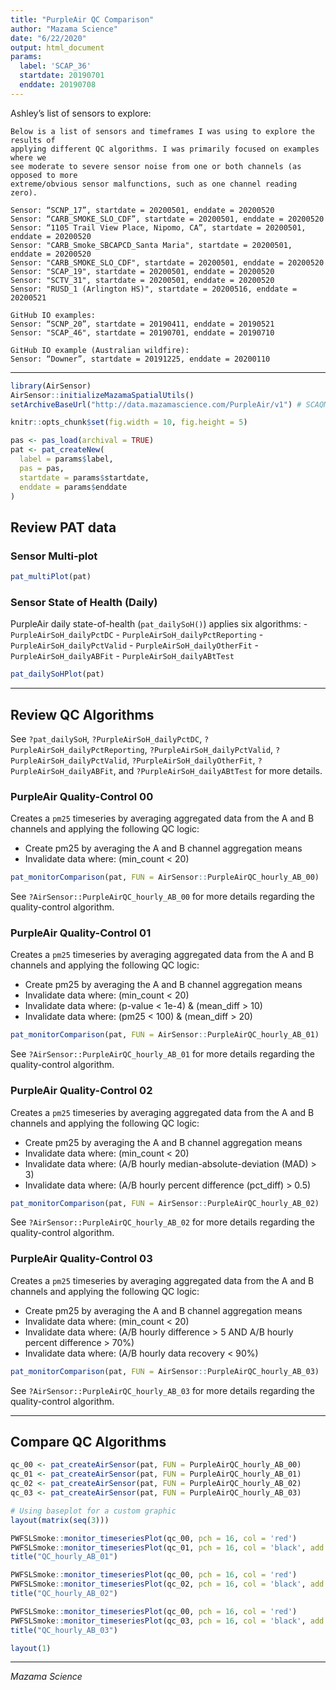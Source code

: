 ```yaml
---
title: "PurpleAir QC Comparison"
author: "Mazama Science"
date: "6/22/2020"
output: html_document
params: 
  label: 'SCAP_36'
  startdate: 20190701
  enddate: 20190708
---
```


Ashley's list of sensors to explore:

```
Below is a list of sensors and timeframes I was using to explore the results of 
applying different QC algorithms. I was primarily focused on examples where we 
see moderate to severe sensor noise from one or both channels (as opposed to more 
extreme/obvious sensor malfunctions, such as one channel reading zero).
 
Sensor: “SCNP_17”, startdate = 20200501, enddate = 20200520
Sensor: “CARB_SMOKE_SLO_CDF”, startdate = 20200501, enddate = 20200520
Sensor: “1105 Trail View Place, Nipomo, CA”, startdate = 20200501, enddate = 20200520
Sensor: "CARB_Smoke_SBCAPCD_Santa Maria", startdate = 20200501, enddate = 20200520
Sensor: "CARB_SMOKE_SLO_CDF", startdate = 20200501, enddate = 20200520
Sensor: "SCAP_19", startdate = 20200501, enddate = 20200520
Sensor: "SCTV_31", startdate = 20200501, enddate = 20200520
Sensor: "RUSD_1 (Arlington HS)", startdate = 20200516, enddate = 20200521
 
GitHub IO examples:
Sensor: “SCNP_20”, startdate = 20190411, enddate = 20190521
Sensor: "SCAP_46", startdate = 20190701, enddate = 20190710
 
GitHub IO example (Australian wildfire):
Sensor: “Downer”, startdate = 20191225, enddate = 20200110
```

-----

```r
library(AirSensor)
AirSensor::initializeMazamaSpatialUtils()
setArchiveBaseUrl("http://data.mazamascience.com/PurpleAir/v1") # SCAQMD sensors 

knitr::opts_chunk$set(fig.width = 10, fig.height = 5)

```

```r
pas <- pas_load(archival = TRUE)
pat <- pat_createNew(
  label = params$label,
  pas = pas,
  startdate = params$startdate, 
  enddate = params$enddate
)
```

## Review PAT data

### Sensor Multi-plot

```r
pat_multiPlot(pat) 
```

### Sensor State of Health (Daily)

PurpleAir daily state-of-health (`pat_dailySoH()`) applies six algorithms:
- `PurpleAirSoH_dailyPctDC` 
- `PurpleAirSoH_dailyPctReporting`
- `PurpleAirSoH_dailyPctValid`
- `PurpleAirSoH_dailyOtherFit`
- `PurpleAirSoH_dailyABFit`
- `PurpleAirSoH_dailyABtTest`

```r
pat_dailySoHPlot(pat)
```

-----

## Review QC Algorithms

See `?pat_dailySoH`, `?PurpleAirSoH_dailyPctDC`, `?PurpleAirSoH_dailyPctReporting`, `?PurpleAirSoH_dailyPctValid`, `?PurpleAirSoH_dailyPctValid`, `?PurpleAirSoH_dailyOtherFit`, `?PurpleAirSoH_dailyABFit`, and `?PurpleAirSoH_dailyABtTest` for more details. 

### PurpleAir Quality-Control 00

Creates a `pm25` timeseries by averaging aggregated data from the A and B channels and applying the following QC logic:

- Create pm25 by averaging the A and B channel aggregation means
- Invalidate data where:  (min_count < 20)

```r
pat_monitorComparison(pat, FUN = AirSensor::PurpleAirQC_hourly_AB_00)
```

See `?AirSensor::PurpleAirQC_hourly_AB_00` for more details regarding the quality-control algorithm.

### PurpleAir Quality-Control 01

Creates a `pm25` timeseries by averaging aggregated data from the A and B channels and applying the following QC logic:

- Create pm25 by averaging the A and B channel aggregation means
- Invalidate data where:  (min_count < 20)
- Invalidate data where:  (p-value < 1e-4) & (mean_diff > 10)
- Invalidate data where:  (pm25 < 100) & (mean_diff > 20)

```r
pat_monitorComparison(pat, FUN = AirSensor::PurpleAirQC_hourly_AB_01)
```

See `?AirSensor::PurpleAirQC_hourly_AB_01` for more details regarding the quality-control algorithm.

### PurpleAir Quality-Control 02

Creates a `pm25` timeseries by averaging aggregated data from the A and B channels and applying the following QC logic:

- Create pm25 by averaging the A and B channel aggregation means
- Invalidate data where:  (min_count < 20)
- Invalidate data where:  (A/B hourly median-absolute-deviation (MAD) > 3)
- Invalidate data where:  (A/B hourly percent difference (pct_diff) > 0.5)

```r
pat_monitorComparison(pat, FUN = AirSensor::PurpleAirQC_hourly_AB_02)
```

See `?AirSensor::PurpleAirQC_hourly_AB_02` for more details regarding the quality-control algorithm.

### PurpleAir Quality-Control 03

Creates a `pm25` timeseries by averaging aggregated data from the A and B channels and applying the following QC logic:

- Create pm25 by averaging the A and B channel aggregation means
- Invalidate data where:  (min_count < 20)
- Invalidate data where:  (A/B hourly difference > 5 AND A/B hourly percent difference > 70%)
- Invalidate data where:  (A/B hourly data recovery < 90%)


```r
pat_monitorComparison(pat, FUN = AirSensor::PurpleAirQC_hourly_AB_03)
```

See `?AirSensor::PurpleAirQC_hourly_AB_03` for more details regarding the quality-control algorithm.

-----

## Compare QC Algorithms

```r
qc_00 <- pat_createAirSensor(pat, FUN = PurpleAirQC_hourly_AB_00)
qc_01 <- pat_createAirSensor(pat, FUN = PurpleAirQC_hourly_AB_01)
qc_02 <- pat_createAirSensor(pat, FUN = PurpleAirQC_hourly_AB_02)
qc_03 <- pat_createAirSensor(pat, FUN = PurpleAirQC_hourly_AB_03)

# Using baseplot for a custom graphic
layout(matrix(seq(3)))

PWFSLSmoke::monitor_timeseriesPlot(qc_00, pch = 16, col = 'red')
PWFSLSmoke::monitor_timeseriesPlot(qc_01, pch = 16, col = 'black', add = TRUE)
title("QC_hourly_AB_01")

PWFSLSmoke::monitor_timeseriesPlot(qc_00, pch = 16, col = 'red')
PWFSLSmoke::monitor_timeseriesPlot(qc_02, pch = 16, col = 'black', add = TRUE)
title("QC_hourly_AB_02")

PWFSLSmoke::monitor_timeseriesPlot(qc_00, pch = 16, col = 'red')
PWFSLSmoke::monitor_timeseriesPlot(qc_03, pch = 16, col = 'black', add = TRUE)
title("QC_hourly_AB_03")

layout(1)
```

-----

_Mazama Science_